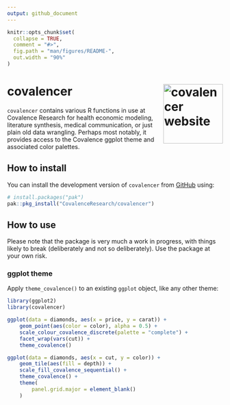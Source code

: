 ```yaml
---
output: github_document
---
```


<!-- README.md is generated from README.Rmd. Please edit that file -->

```r
knitr::opts_chunk$set(
  collapse = TRUE,
  comment = "#>",
  fig.path = "man/figures/README-",
  out.width = "90%"
)
```

# covalencer <a href="https://covalenceresearch.github.io/covalencer/"><img src="man/figures/logo.png" align="right" height="139" alt="covalencer website" /></a>

<!-- badges: start -->
<!-- badges: end -->

`covalencer` contains various R functions in use at Covalence Research for health economic modeling, literature synthesis, medical communication, or just plain old data wrangling. Perhaps most notably, it provides access to the Covalence ggplot theme and associated color palettes.

## How to install

You can install the development version of `covalencer` from [GitHub](https://github.com/CovalenceResearch/covalencer) using:

```r
# install.packages("pak")
pak::pkg_install("CovalenceResearch/covalencer")
```

## How to use

Please note that the package is very much a work in progress, with things likely to break (deliberately and not so deliberately). Use the package at your own risk.

### ggplot theme

Apply `theme_covalence()` to an existing `ggplot` object, like any other theme:

```r
library(ggplot2)
library(covalencer)

ggplot(data = diamonds, aes(x = price, y = carat)) +
    geom_point(aes(color = color), alpha = 0.5) +
    scale_colour_covalence_discrete(palette = "complete") +
    facet_wrap(vars(cut)) +
    theme_covalence()

ggplot(data = diamonds, aes(x = cut, y = color)) +
    geom_tile(aes(fill = depth)) +
    scale_fill_covalence_sequential() +
    theme_covalence() +
    theme(
        panel.grid.major = element_blank()
    )
```
